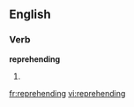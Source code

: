 ==English==

===Verb===
'''reprehending'''

# {{present participle of|[[reprehend]]}}

[[fr:reprehending]]
[[vi:reprehending]]